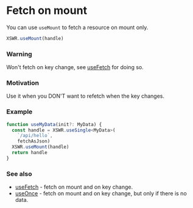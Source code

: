 # Fetch on mount

You can use `useMount` to fetch a resource on mount only.

```typescript
XSWR.useMount(handle) 
```

### Warning

Won't fetch on key change, see [useFetch](/features/use-fetch) for doing so.

### Motivation

Use it when you DON'T want to refetch when the key changes.

### Example

```typescript
function useMyData(init?: MyData) {
  const handle = XSWR.useSingle<MyData>(
    `/api/hello`, 
    fetchAsJson)
  XSWR.useMount(handle)
  return handle
}
```

### See also

- [useFetch](/features/use-fetch) - fetch on mount and on key change.
- [useOnce](/features/use-once) - fetch on mount and on key change, but only if there is no data.